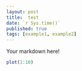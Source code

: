 ```yaml
---
layout: post
title:  test
date: `r Sys.time()`
published: true
tags: [example1, example2]
---
```


Your markdown here!

```r
plot(1:10)
```
